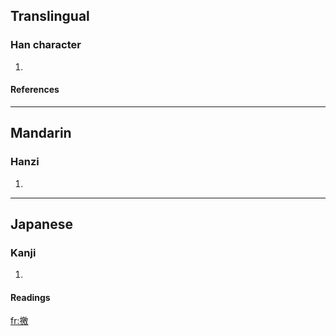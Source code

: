 ==Translingual==
===Han character===
{{Han char|rn=64|rad=手|as=13|sn=16|four=5804<sub>0</sub>|canj=手竹尸大 (QHSK)}}
# {{defn|Han|sort=手13}}
====References====
{{Han ref|kx=0457.210|dkj=12776|dj=0806.040|hdz=31970.110|uh=64BD|ud=25789|bh=E9A9|bd=59817}}
{{rfc-auto}}
----
==Mandarin==
===Hanzi===
{{cmn-hanzi|pin=[[qiào]] (qiao4)|wg=ch'iao<sup>4</sup>}}
# {{defn|Mandarin}}

----
==Japanese==
===Kanji===
{{ja-kanji|grade=|rs=手13}}
# {{defn|Japanese}} 
====Readings====
{{ja-readings|on=[[こう]] (kō), [[きょう]] (kyō), [[けき]] (keki), [[きゃく]] (kyaku)|kun=[[たたく]] (tataku)}}

[[fr:撽]]
